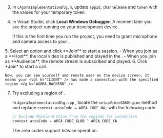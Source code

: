 <PlatformWrapper platform="windows">

3.  In  `CAgoraImplementationDlg.h`, update `appId`, `channelName` and `token` with the values for your temporary token.

4.  In Visual Studio, click **Local Windows Debugger**. A moment later you see the project running on your development device.

    If this is the first time you run the project, you need to grant microphone and camera access to your <Vpl k="CLIENT"/>.

<ProductWrapper product="interactive-live-streaming">
5. Select an option and click **Join** to start a session.
      - When you join as a **Host**, the local video is published and played in the <Vpl k="CLIENT"/>.
      - When you join as **Audience**, the remote stream is subscribed and played.
  </ProductWrapper>

<ProductWrapper product="video-calling">
6. Click *Join* to start a call.

    Now, you can see yourself and remote user on the device screen. It means your <Vpl k="CLIENT" /> has made a connection with the specified region <Vg k="AGORA_BACKEND" />.
</ProductWrapper>

7. Try excluding a region of <Vg k="AGORA_BACKEND" />.

    In `AgoraImplementationDlg.cpp` , locate the `setupVideoSDKEngine` method and replace `context.areaCode = AREA_CODE_NA;` with the following code:

    ```cpp
    // Exclude Mainland China from the regions for connection
    context.areaCode = AREA_CODE_GLOB ^ AREA_CODE_CN
    ```
    The area codes support bitwise operation.
</PlatformWrapper>
